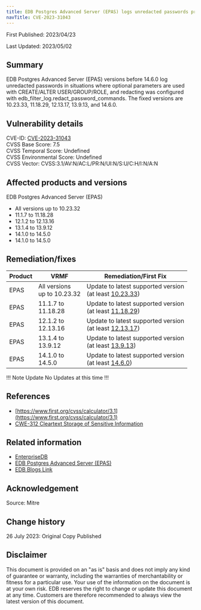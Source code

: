 ```yaml
---
title: EDB Postgres Advanced Server (EPAS) logs unredacted passwords prior to 14.6.0
navTitle: CVE-2023-31043
---
```


First Published: 2023/04/23

Last Updated: 2023/05/02

## Summary

EDB Postgres Advanced Server (EPAS) versions before 14.6.0 log unredacted passwords in situations where optional parameters are used with CREATE/ALTER USER/GROUP/ROLE, and redacting was configured with edb_filter_log.redact_password_commands. The fixed versions are 10.23.33, 11.18.29, 12.13.17, 13.9.13, and 14.6.0.

## Vulnerability details

CVE-ID:  [CVE-2023-31043](https://nvd.nist.gov/vuln/detail/CVE-2023-31043)  
CVSS Base Score: 7.5  
CVSS Temporal Score: Undefined  
CVSS Environmental Score: Undefined  
CVSS Vector: CVSS:3.1/AV:N/AC:L/PR:N/UI:N/S:U/C:H/I:N/A:N

## Affected products and versions

EDB Postgres Advanced Server (EPAS)

* All versions up to 10.23.32
* 11.1.7 to 11.18.28
* 12.1.2 to 12.13.16
* 13.1.4 to 13.9.12
* 14.1.0 to 14.5.0
* 14.1.0 to 14.5.0

## Remediation/fixes

| Product | VRMF | Remediation/First Fix |
|---------|------|-----------------------|
| EPAS | All versions <br/>up to 10.23.32 | Update to latest supported version <br/> (at least [10.23.33](https://www.enterprisedb.com/docs/epas/10/epas_rel_notes/epas10_23_33_rel_notes/)) |
| EPAS | 11.1.7 to <br/>11.18.28 | Update to latest supported version <br/> (at least [11.18.29](https://www.enterprisedb.com/docs/epas/11/epas_rel_notes/epas11_18_29_rel_notes/)) |
| EPAS | 12.1.2 to <br/>12.13.16 | Update to latest supported version <br/> (at least [12.13.17](https://www.enterprisedb.com/docs/epas/12/epas_rel_notes/epas12_13_17_rel_notes/)) |
| EPAS | 13.1.4 to <br/>13.9.12 | Update to latest supported version <br/> (at least [13.9.13](https://www.enterprisedb.com/docs/epas/13/epas_rel_notes/epas13_9_13_rel_notes/)) |
| EPAS | 14.1.0 to <br/>14.5.0 | Update to latest supported version <br/> (at least [14.6.0](https://www.enterprisedb.com/docs/epas/14/epas_rel_notes/epas14_6_0_rel_notes/))|

!!! Note Update
No Updates at this time
!!!

## References

* [https://www.first.org/cvss/calculator/3.1](https://www.first.org/cvss/calculator/3.1)
* [CWE-312 Cleartext Storage of Sensitive Information](http://cwe.mitre.org/data/definitions/312.html)


## Related information

* [EnterpriseDB](https://www.enterprisedb.com/)
* [EDB Postgres Advanced Server (EPAS)](https://www.enterprisedb.com/products/edb-postgres-advanced-server)
* [EDB Blogs Link]()

## Acknowledgement
Source: Mitre

## Change history

26 July 2023: Original Copy Published

## Disclaimer

This document is provided on an "as is" basis and does not imply any kind of guarantee or warranty, including the warranties of merchantability or fitness for a particular use. Your use of the information on the document is at your own risk. EDB reserves the right to change or update this document at any time. Customers are therefore recommended to always view the latest version of this document.
